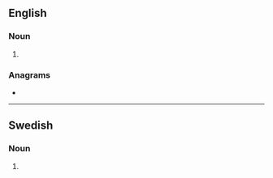==English==

===Noun===
{{head|en|noun form}}

# {{plural of|hyena|lang=en}}

===Anagrams===
* {{anagrams|en|a=aehnsy|Haynes|Seyhan|Shenya}}

----

==Swedish==

===Noun===
{{head|sv|noun form}}

# {{sv-noun-form-indef-gen|hyena}}